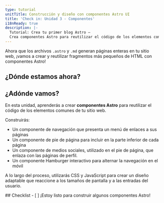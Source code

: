 ```yaml
---
type: tutorial
unitTitle: Construcción y diseño con componentes Astro UI
title: 'Check in: Unidad 3 - Componentes'
i18nReady: true
description: |-
  Tutorial: Crea tu primer blog Astro —
  Crea componentes Astro para reutilizar el código de los elementos comunes de tu sitio web.
---
```



Ahora que los archivos `.astro` y `.md` generan páginas enteras en tu sitio web, ¡vamos a crear y reutilizar fragmentos más pequeños de HTML con componentes Astro!

## ¿Dónde estamos ahora?

<StackblitzIntro tree="withastro/blog-tutorial-demo/tree/unit-3/start"/>

## ¿Adónde vamos?

En esta unidad, aprenderás a crear **componentes Astro** para reutilizar el código de los elementos comunes de tu sitio web. 

Construirás:
- Un componente de navegación que presenta un menú de enlaces a sus páginas 
- Un componente de pie de página para incluir en la parte inferior de cada página
- Un componente de medios sociales, utilizado en el pie de página, que enlaza con las páginas de perfil.
- Un componente Hamburger interactivo para alternar la navegación en el móvil

A lo largo del proceso, utilizarás CSS y JavaScript para crear un diseño adaptable que reaccione a los tamaños de pantalla y a las entradas del usuario.



<Box icon="check-list">
## Checklist

<Checklist>
- [ ] ¡Estoy listo para construir algunos componentes Astro!
</Checklist>
</Box>
